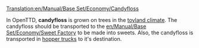 [[Translation:en/Manual/Base Set/Economy/Candyfloss]]

{{en/Cargo|name=Candyfloss
|image=CandyflossForest.png
|produced=[[en/Manual/Base Set/Economy/Candyfloss Forest]]
|accepted=[[en/Manual/Base Set/Economy/Sweet Factory]]
}}
In OpenTTD, '''candyfloss'''  is grown on trees in the [[en/toyland|toyland climate]]. The candyfloss should be transported to the [[en/Manual/Base Set/Economy/Sweet Factory]] to be made into sweets. Also, the candyfloss is transported in [[en/Manual/Base Set/Vehicles/Candyfloss Trucks|hopper trucks]] to it's destination.